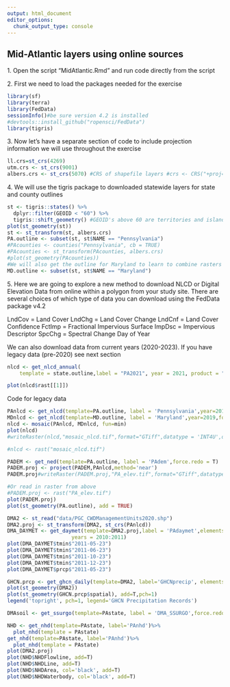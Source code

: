 ```yaml
---
output: html_document
editor_options: 
  chunk_output_type: console
---
```


## Mid-Atlantic layers using online sources

1\. Open the script "MidAtlantic.Rmd" and run code directly from the script

2\. First we need to load the packages needed for the exercise

```r
library(sf)
library(terra)
library(FedData)
sessionInfo()#be sure version 4.2 is installed
#devtools::install_github("ropensci/FedData")
library(tigris)
```

3\. Now let's have a separate section of code to include projection information we will use throughout the exercise

```r
ll.crs=st_crs(4269)
utm.crs <- st_crs(9001) 
albers.crs <- st_crs(5070) #CRS of shapefile layers #crs <- CRS("+proj=aea +lat_1=29.5 +lat_2=45.5 +lat_0=23 +lon_0=-96 +x_0=0  #  +y_0=0 +datum=NAD83 +units=m +no_defs +ellps=GRS80 +towgs84=0,0,0") #CRS of raster layers #crs2 <- CRS("+proj=aea +lat_1=29.5 +lat_2=45.5 +lat_0=23 +lon_0=-96 +x_0=0 +y_0=0  #  +ellps=GRS80 +towgs84=0,0,0,0,0,0,0 +units=m +no_defs") 
```

4\. We will use the tigris package to downloaded statewide layers for state and county outlines

```r
st <- tigris::states() %>%   
  dplyr::filter(GEOID < "60") %>%  
  tigris::shift_geometry() #GEOID's above 60 are territories and islands, etc. So I'm removing them for scaling 
plot(st_geometry(st)) 
st <- st_transform(st, albers.crs) 
PA.outline <- subset(st, st$NAME == "Pennsylvania")  
#PAcounties <- counties("Pennsylvania", cb = TRUE) 
#PAcounties <- st_transform(PAcounties, albers.crs)
#plot(st_geometry(PAcounties))
#We will also get the outline for Maryland to learn to combine rasters
MD.outline <- subset(st, st$NAME == "Maryland")
```

5\. Here we are going to explore a new method to download NLCD or Digital Elevation Data from online within a polygon from your study site. There are several choices of which type of data you can download using the FedData package v4.2

LndCov = Land Cover
LndChg = Land Cover Change
LndCnf = Land Cover Confidence
FctImp = Fractional Impervious Surface
ImpDsc = Impervious Descriptor
SpcChg = Spectral Change Day of Year

We can also download data from current years (2020-2023). If you have legacy data (pre-2020) see next section

```r
nlcd <- get_nlcd_annual(
    template = state.outline,label = "PA2021", year = 2021, product = "LndCov")

plot(nlcd$rast[[1]])
```

Code for legacy data

```r
PAnlcd <- get_nlcd(template=PA.outline, label = 'Pennsylvania',year=2019,force.redo = T)
MDnlcd <- get_nlcd(template=MD.outline, label = 'Maryland',year=2019,force.redo = T)
nlcd <- mosaic(PAnlcd, MDnlcd, fun=min)
plot(nlcd)
#writeRaster(nlcd,"mosaic_nlcd.tif",format="GTiff",datatype = 'INT4U',overwrite=T)

#nlcd <- rast("mosaic_nlcd.tif")

PADEM <- get_ned(template=PA.outline, label = 'PAdem',force.redo = T)
PADEM.proj <- project(PADEM,PAnlcd,method='near')
PADEM.proj#writeRaster(PADEM.proj,"PA_elev.tif",format="GTiff",datatype = 'INT4U',overwrite=T)

#Or read in raster from above
#PADEM.proj <- rast("PA_elev.tif")
plot(PADEM.proj)
plot(st_geometry(PA.outline), add = TRUE)
```

```r
DMA2 <- st_read("data/PGC_CWDManagementUnits2020.shp")
DMA2.proj <- st_transform(DMA2, st_crs(PAnlcd))
DMA_DAYMET <- get_daymet(template=DMA2.proj,label = 'PAdaymet',elements = c('prcp','tmin','tmax'),
                     years = 2010:2011)
plot(DMA_DAYMET$tmin$"2011-05-23")
plot(DMA_DAYMET$tmin$"2011-06-23")
plot(DMA_DAYMET$tmin$"2011-10-23")
plot(DMA_DAYMET$tmin$"2011-12-23")
plot(DMA_DAYMET$prcp$"2011-05-23")

GHCN.prcp <- get_ghcn_daily(template=DMA2, label='GHCNprecip', elements=c('prcp'))
plot(st_geometry(DMA2))
plot(st_geometry(GHCN.prcp$spatial), add=T,pch=1)
legend('topright', pch=1, legend='GHCN Precipitation Records')
```

```r
DMAsoil <- get_ssurgo(template=PAstate, label = 'DMA_SSURGO',force.redo = T) 


```

```r
NHD <- get_nhd(template=PAstate, label='PAnhd')%>%
  plot_nhd(template = PAstate)
get_nhd(template=PAstate, label='PAnhd')%>%
  plot_nhd(template = PAstate)
plot(DMA2.proj)
plot(NHD$NHDFlowline, add=T)
plot(NHD$NHDLine, add=T)
plot(NHD$NHDArea, col='black', add=T)
plot(NHD$NHDWaterbody, col='black', add=T)
```
